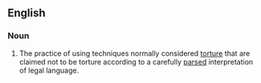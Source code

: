 ==English==
{{wikipedia}}

===Noun===
{{en-noun|~}}

# {{lb|en|US|politics|euphemistic}} The practice of using techniques normally considered [[torture]] that are claimed not to be torture according to a carefully [[parsed]] interpretation of legal language.